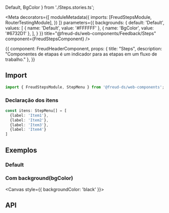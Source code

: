   Default,
  BgColor
} from './Steps.stories.ts';

<Meta 
  decorators={[
    moduleMetadata({
      imports: [FreudStepsModule, RouterTestingModule],
    })
  ]}
  parameters={{
    backgrounds: {
      default: 'Default',
      values: [
        { name: 'Default', value: '#FFFFFF' },
        { name: 'BgColor', value: '#6732D1' },
      ],
    }
  }}
title="@freud-ds/web-components/Feedback/Steps" component={FreudStepsComponent} />

<Story name="Storyname-hidden">
  {{
    component: FreudHeaderComponent,
    props: {
      title: "Steps",
      description: "Componentes de etapas é um indicador para as etapas em um fluxo de trabalho."
    },
  }}
</Story>

## <a id="importing"></a>Import

```ts
import { FreudStepsModule, StepMenu } from '@freud-ds/web-components';
```

### Declaração dos itens
```ts
const itens: StepMenu[] = [
  {label: 'Item1'},
  {label: 'Item2'},
  {label: 'Item3'},
  {label: 'Item4'}
]
```

## <a id="exemplos"></a>Exemplos

### Default
<Canvas>
  <Story story={Default}/>
</Canvas>

### Com background(bgColor)
<Canvas style={{ backgroundColor: 'black' }}>
  <Story story={BgColor}/>
</Canvas>

## <a id="api"></a>API

<ArgsTable of={FreudStepsComponent} />
